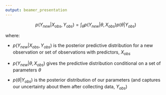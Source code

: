 ```yaml
---
output: beamer_presentation
---
```


\small

$$p(Y_{new}| X_{obs}, Y_{obs}) = \int_{\theta}p(Y_{new} | \theta, X_{obs})p(\theta | Y_{obs})$$

where:

- $p(Y_{new}| X_{obs}, Y_{obs})$ is the posterior predictive distribution for a new observation or set of observations with predictors, $X_{obs}$

- $p(Y_{new} | \theta, X_{obs})$ gives the predictive distribution conditional on a set of parameters $\theta$

- $p(\theta | Y_{obs})$ is the posterior distribution of our parameters (and captures our uncertainty about them after collecting data, $Y_{obs}$)
